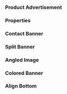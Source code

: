 
<Meta of={CtaStories} />

### Product Advertisement

<Canvas className="sbdocs-nopadding" of={CtaStories.ProductAdvertisement} />

### Properties

<ArgTypes />

### Contact Banner

<Canvas className="sbdocs-nopadding" of={CtaStories.ContactBanner} />

### Split Banner

<Canvas className="sbdocs-nopadding" of={CtaStories.SplitBanner} />

### Angled Image

<Canvas className="sbdocs-nopadding" of={CtaStories.AngledImage} />

### Colored Banner

<Canvas className="sbdocs-nopadding" of={CtaStories.ColoredBanner} />

### Align Bottom

<Canvas className="sbdocs-nopadding" of={CtaStories.AlignBottom} />
